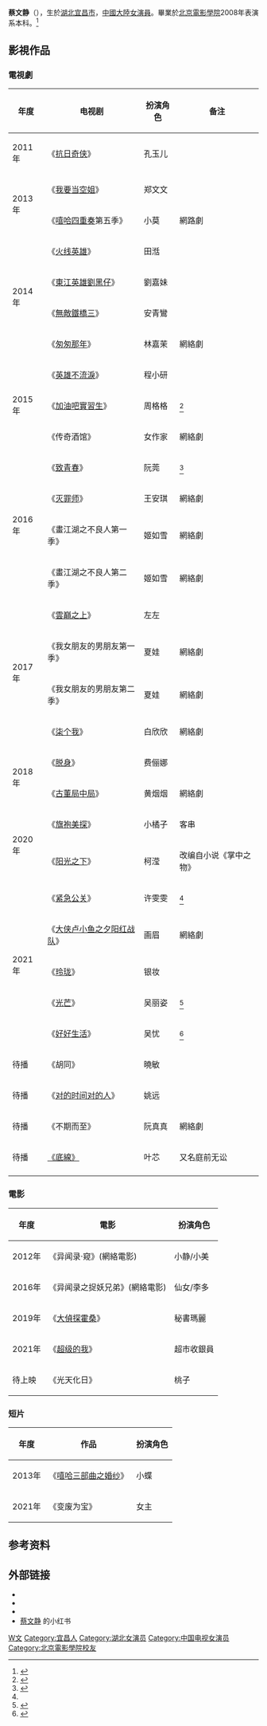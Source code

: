 {{noteTA
|G1=姓氏
|1=zh-cn:于;zh-hk:于;zh-tw:于;zh-mo:于;
}}
{{藝人
| 姓名 = 蔡文静
| 類型 = 女演員
| 英文名 = Elvira
| 罗马拼音 = Cai Wen Jing
| 教育程度 = [[北京電影學院|北京電影學院]]表演系
| 暱稱 = 小静仔，静子，文静儿
| 國籍 = {{PRC}}
| 民族 = [[漢族|漢族]]
| 出生日期 = {{Birth date and age|1990|1|3}}
| 出生地點 = {{CHNML}}[[湖北|湖北]][[宜昌|宜昌]]
| 配偶 = 
| 兒女 = 
| 籍貫 = 
| 經紀公司 = [[萌扬文化|萌扬文化]]
| 職業 = [[演員|演員]]、[[歌手|歌手]]、[[模特|模特]]
| 語言 = [[普通話|普通話]]
| 代表作 = 《[[阳光之下|阳光之下]]》<BR>《[[加油吧实习生|加油吧实习生]]》<BR>《[[匆匆那年_(網路劇)|匆匆那年]]》<BR>《[[柒个我|柒个我]]》<BR>《[[脱身|脱身]]》<BR>《[[古董局中局|古董局中局]]》
| IMDb = 8466498
}}
'''蔡文静'''（{{bd|1990年|1月3日}}），生於[[湖北|湖北]][[宜昌市|宜昌市]]，[[中國大陸|中國大陸]][[女演員|女演員]]。畢業於[[北京電影學院|北京電影學院]]2008年表演系本科。<ref name=PR>{{cite web |title=蔡文静 为演好记者，花费了不少心思 |url=http://www.xinhuanet.com/ent/2021-02/05/c_1127064459.htm |website=新华网|date=2021-02-05}}</ref>

==影視作品==
===電視劇===
{| class="wikitable"
|-
! 年度 !! 电视剧 !! 扮演角色 !!备注
|-
| 2011年 || 《[[抗日奇侠|抗日奇侠]]》 ||  孔玉儿 ||
|-
|rowspan="2"| 2013年 || 《[[我要当空姐|我要当空姐]]》 ||  郑文文 ||
|-
|  《[[嘻哈四重奏|嘻哈四重奏]]第五季》 ||  小莫 ||網路劇
|-
|rowspan="4"| 2014年 || 《[[火线英雄|火线英雄]]》 || 田湉 ||
|-
|  《[[東江英雄劉黑仔|東江英雄劉黑仔]]》 || 劉嘉妹 ||
|-
|  《[[無敵鐵橋三|無敵鐵橋三]]》 || 安青鸞 || 
|-
|  《[[匆匆那年_(網路劇)|匆匆那年]]》 || 林嘉茉 ||網絡劇
|-
|rowspan="3"| 2015年 || 《[[英雄不流淚|英雄不流淚]]》 || 程小研 ||
|-
|  《[[加油吧實習生|加油吧實習生]]》 || 周格格||<ref>{{cite web |title=《实习生》顺利杀青 蔡文静告别校园进职场 |url=https://yule.sohu.com/20150128/n408139297.shtml |website=搜狐娱乐|date=2015-01-28}}</ref>
|-
|  《传奇酒馆》 || 女作家 ||網絡劇
|-
|rowspan="4"|2016年 || 《[[致青春_(电视剧)|致青春]]》 || 阮莞 ||<ref>{{cite web |title=剧版《致青春》发布会 蔡文静版阮莞引期待 |url=https://yule.sohu.com/20160708/n458395813.shtml |website=搜狐娱乐|date=2016-07-08}}</ref>
|-
| 《[[灭罪师|灭罪师]]》 || 王安琪 ||網絡劇
|-
|  《畫江湖之不良人第一季》 || 姬如雪 || 網絡劇
|-
|  《畫江湖之不良人第二季》 || 姬如雪 || 網絡劇
|-
|rowspan="4"|2017年 || 《[[雲巔之上|雲巔之上]]》 ||左左  ||
|-
| 《我女朋友的男朋友第一季》 ||夏娃  || 網絡劇
|-
|  《我女朋友的男朋友第二季》 ||夏娃  || 網絡劇
|-
|  《[[柒个我|柒个我]]》 || 白欣欣 || 網絡劇
|-
|rowspan="2"| 2018年 || 《[[脱身|脱身]]》 || 费俪娜||
|-
|  《[[古董局中局|古董局中局]]》 || 黄烟烟 || 網絡劇
|-
|rowspan="2"| 2020年 || 《[[旗袍美探|旗袍美探]]》 || 小橘子   ||  客串
|-
|  《[[阳光之下|阳光之下]]》 || 柯滢 || 改编自小说《掌中之物》
|-
|rowspan="5"| 2021年 || 《[[紧急公关|紧急公关]]》 || 许雯雯 ||<ref name=PR />
|-
|  《[[大侠卢小鱼之夕阳红战队|大侠卢小鱼之夕阳红战队]]》 ||  画眉|| 網絡劇
|-
| 《[[玲珑_(电视剧)|玲珑]]》 || 银妆 ||
|-
|  《[[光芒_(电视剧)|光芒]]》 ||吴丽姿  ||<ref>{{cite web |title=《光芒》高燃开播 张新成蔡文静穿云破雾为理想追光 |url=http://ent.china.com.cn/xwtt/detail2_2021_09/08/3011822.html |website=中国娱乐网|date=2021-09-08}}</ref>
|-
| 《[[好好生活|好好生活]]》||吴忧||<ref>{{cite web |title=《好好生活》：透过阳光看清生活的斑斓和酸涩 |url=http://www.xinhuanet.com/ent/20211012/30ffe8c7119a43d7886a1f0de37f95ae/c.html |website=新华网|date=2021-10-12}}</ref>
|-
|待播||《胡同》|| 曉敏 ||
|-
| 待播 || 《[[对的时间对的人|对的时间对的人]]》 || 姚远 ||
|-
|待播||《不期而至》|| 阮真真 || 網絡劇
|-
|待播||[[底線_(2022年電視劇)|《底線》]]|| 叶芯  || 又名庭前无讼
|-
|}

===電影===
{| class="wikitable"
|-
! 年度 !! 電影 !! 扮演角色
|-
| 2012年|| 《异闻录·窥》(網絡電影) ||  小静/小美
|-
| 2016年|| 《异闻录之捉妖兄弟》(網絡電影) ||  仙女/李多
|-
| 2019年|| 《[[大偵探霍桑|大偵探霍桑]]》 ||   秘書瑪麗
|-
| 2021年|| 《[[超级的我|超级的我]]》 ||    超市收銀員
|-
| 待上映|| 《光天化日》 ||桃子
|}

===短片===
{| class="wikitable"
|-
! 年度 !! 作品 !! 扮演角色
|-
| 2013年|| 《[[嘻哈三部曲之婚纱|嘻哈三部曲之婚纱]]》 ||   小蝶
|-
| 2021年|| 《变废为宝》 ||女主
|}

== 参考资料 ==
{{reflist}}

== 外部链接 ==
*{{sinaweibo|1428392772}}
*{{imdb|nm8466498}}
*{{douban people}}
*[https://www.xiaohongshu.com/user/profile/5a333bf24eacab21a336ede2?_at=15933685b2eb56881501fb6aff2678a24adf4 蔡文静] {{Wayback|url=https://www.xiaohongshu.com/user/profile/5a333bf24eacab21a336ede2?_at=15933685b2eb56881501fb6aff2678a24adf4 |date=20181231092834 }}的小红书

{{Authority control}}
{{DEFAULTSORT:C蔡}}
[[Category:蔡姓|W文]]
[[Category:宜昌人|Category:宜昌人]]
[[Category:湖北女演员|Category:湖北女演员]]
[[Category:中国电视女演员|Category:中国电视女演员]]
[[Category:北京電影學院校友|Category:北京電影學院校友]]
